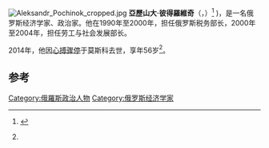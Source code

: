 [[File:Aleksandr_Pochinok_cropped.jpg|thumb]]
'''亞歷山大·彼得羅維奇'''（{{lang-ru|Александр Петрович}}，{{bd|1958年|1月12日|2014年|3月16日|catIdx=Pochinok}}）<ref name=died>{{cite news|title=Умер Александр Починок|url=http://ria.ru/trend/Pochinok_death_17032014/|publisher=[[RIA_Novosti|RIA Novosti]]|date=18 March 2014|accessdate=2014-03-19|archive-date=2014-03-17|archive-url=https://web.archive.org/web/20140317112816/http://ria.ru/trend/Pochinok_death_17032014/|dead-url=no}} {{ru}}</ref> )，是一名俄罗斯经济学家、政治家。他在1990年至2000年，担任俄罗斯税务部长，2000年至2004年，担任劳工与社会发展部长。

2014年，他因[[心搏骤停|心搏骤停]]于莫斯科去世，享年56岁<ref name=died/>。

==参考==
{{reflist}}

{{DEFAULTSORT:Pochinok, Alexander}}

[[Category:俄羅斯政治人物|Category:俄羅斯政治人物]]
[[Category:俄罗斯经济学家|Category:俄罗斯经济学家]]